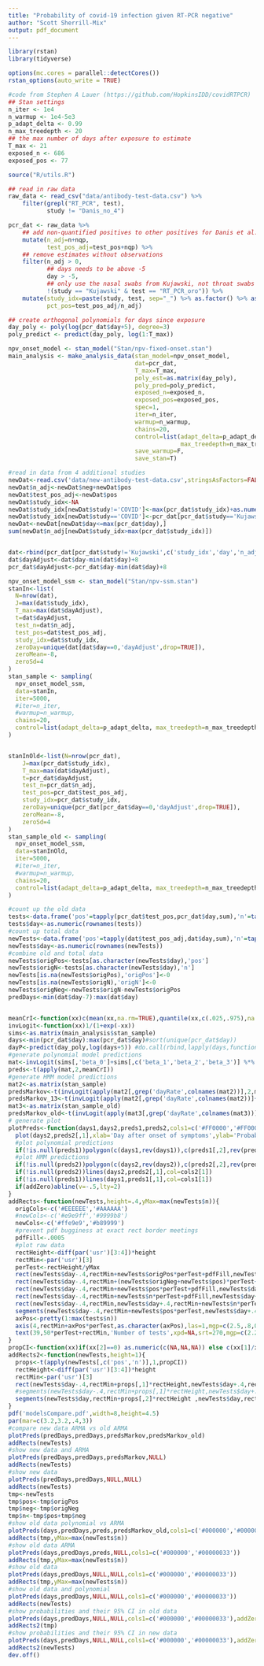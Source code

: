 ```yaml
---
title: "Probability of covid-19 infection given RT-PCR negative"
author: "Scott Sherrill-Mix"
output: pdf_document
---
```


```r
library(rstan)
library(tidyverse)

options(mc.cores = parallel::detectCores())
rstan_options(auto_write = TRUE)
```

```r
#code from Stephen A Lauer (https://github.com/HopkinsIDD/covidRTPCR)
## Stan settings
n_iter <- 1e4
n_warmup <- 1e4-5e3
p_adapt_delta <- 0.99
n_max_treedepth <- 20
## the max number of days after exposure to estimate
T_max <- 21
exposed_n <- 686
exposed_pos <- 77

source("R/utils.R")

## read in raw data
raw_data <- read_csv("data/antibody-test-data.csv") %>% 
    filter(grepl("RT_PCR", test),
           study != "Danis_no_4")

pcr_dat <- raw_data %>% 
    ## add non-quantified positives to other positives for Danis et al.
    mutate(n_adj=n+nqp,
           test_pos_adj=test_pos+nqp) %>% 
    ## remove estimates without observations
    filter(n_adj > 0,
           ## days needs to be above -5
           day > -5,
           ## only use the nasal swabs from Kujawski, not throat swabs
           !(study == "Kujawski" & test == "RT_PCR_oro")) %>% 
    mutate(study_idx=paste(study, test, sep="_") %>% as.factor() %>% as.numeric(),
           pct_pos=test_pos_adj/n_adj)

## create orthogonal polynomials for days since exposure
day_poly <- poly(log(pcr_dat$day+5), degree=3)
poly_predict <- predict(day_poly, log(1:T_max))

npv_onset_model <- stan_model("Stan/npv-fixed-onset.stan")
main_analysis <- make_analysis_data(stan_model=npv_onset_model,
                                    dat=pcr_dat,
                                    T_max=T_max,
                                    poly_est=as.matrix(day_poly),
                                    poly_pred=poly_predict,
                                    exposed_n=exposed_n,
                                    exposed_pos=exposed_pos,
                                    spec=1,
                                    iter=n_iter,
                                    warmup=n_warmup,
                                    chains=20,
                                    control=list(adapt_delta=p_adapt_delta,
                                                 max_treedepth=n_max_treedepth),
                                    save_warmup=F,
                                    save_stan=T)

```

```r
#read in data from 4 additional studies
newDat<-read.csv('data/new-antibody-test-data.csv',stringsAsFactors=FALSE)
newDat$n_adj<-newDat$neg+newDat$pos
newDat$test_pos_adj<-newDat$pos
newDat$study_idx<-NA
newDat$study_idx[newDat$study!='COVID']<-max(pcr_dat$study_idx)+as.numeric(as.factor(newDat$study[newDat$study!='COVID']))
newDat$study_idx[newDat$study=='COVID']<-pcr_dat[pcr_dat$study=='Kujawski','study_idx'][[1]][1]
newDat<-newDat[newDat$day<=max(pcr_dat$day),]
sum(newDat$n_adj[newDat$study_idx>max(pcr_dat$study_idx)])


dat<-rbind(pcr_dat[pcr_dat$study!='Kujawski',c('study_idx','day','n_adj','test_pos_adj')],newDat[,c('study_idx','day','n_adj','test_pos_adj')])
dat$dayAdjust<-dat$day-min(dat$day)+8
pcr_dat$dayAdjust<-pcr_dat$day-min(dat$day)+8

npv_onset_model_ssm <- stan_model("Stan/npv-ssm.stan")
stanIn<-list(
  N=nrow(dat),
  J=max(dat$study_idx),
  T_max=max(dat$dayAdjust),
  t=dat$dayAdjust,
  test_n=dat$n_adj,
  test_pos=dat$test_pos_adj,
  study_idx=dat$study_idx,
  zeroDay=unique(dat[dat$day==0,'dayAdjust',drop=TRUE]),
  zeroMean=-8,
  zeroSd=4
)
stan_sample <- sampling(
  npv_onset_model_ssm,
  data=stanIn,
  iter=5000,
  #iter=n_iter,
  #warmup=n_warmup,
  chains=20,
  control=list(adapt_delta=p_adapt_delta, max_treedepth=n_max_treedepth)
)


stanInOld<-list(N=nrow(pcr_dat),
    J=max(pcr_dat$study_idx),
    T_max=max(dat$dayAdjust),
    t=pcr_dat$dayAdjust,
    test_n=pcr_dat$n_adj,
    test_pos=pcr_dat$test_pos_adj,
    study_idx=pcr_dat$study_idx,
    zeroDay=unique(pcr_dat[pcr_dat$day==0,'dayAdjust',drop=TRUE]),
    zeroMean=-8,
    zeroSd=4
)
stan_sample_old <- sampling(
  npv_onset_model_ssm,
  data=stanInOld,
  iter=5000,
  #iter=n_iter,
  #warmup=n_warmup,
  chains=20,
  control=list(adapt_delta=p_adapt_delta, max_treedepth=n_max_treedepth)
)

#count up the old data
tests<-data.frame('pos'=tapply(pcr_dat$test_pos,pcr_dat$day,sum),'n'=tapply(pcr_dat$n,pcr_dat$day,sum))
tests$day<-as.numeric(rownames(tests))
#count up total data
newTests<-data.frame('pos'=tapply(dat$test_pos_adj,dat$day,sum),'n'=tapply(dat$n_adj,dat$day,sum))
newTests$day<-as.numeric(rownames(newTests))
#combine old and total data
newTests$origPos<-tests[as.character(newTests$day),'pos']
newTests$origN<-tests[as.character(newTests$day),'n']
newTests[is.na(newTests$origPos),'origPos']<-0
newTests[is.na(newTests$origN),'origN']<-0
newTests$origNeg<-newTests$origN-newTests$origPos
predDays<-min(dat$day-7):max(dat$day)


meanCrI<-function(xx)c(mean(xx,na.rm=TRUE),quantile(xx,c(.025,.975),na.rm=TRUE))
invLogit<-function(xx)1/(1+exp(-xx))
sims<-as.matrix(main_analysis$stan_sample)
days<-min(pcr_dat$day):max(pcr_dat$day)#sort(unique(pcr_dat$day))
dayP<-predict(day_poly,log(days+5)) #do.call(rbind,lapply(days,function(xx)day_poly[which(pcr_dat$day==xx)[1],]))
#generate polynomial model predictions
mat<-invLogit(sims[,'beta_0']+sims[,c('beta_1','beta_2','beta_3')] %*% t(dayP[,1:3]))
preds<-t(apply(mat,2,meanCrI))
#generate HMM model predictions
mat2<-as.matrix(stan_sample)
predsMarkov<-t(invLogit(apply(mat2[,grep('dayRate',colnames(mat2))],2,meanCrI)))
predsMarkov_13<-t(invLogit(apply(mat2[,grep('dayRate',colnames(mat2))]+mat2[,'beta_j[13]'],2,meanCrI)))
mat3<-as.matrix(stan_sample_old)
predsMarkov_old<-t(invLogit(apply(mat3[,grep('dayRate',colnames(mat3))],2,meanCrI)))
# generate plot
plotPreds<-function(days1,days2,preds1,preds2,cols1=c('#FF0000','#FF000033'),cols2=c('#0000FF','#0000FF33'),addZero=TRUE){
  plot(days2,preds2[,1],xlab='Day after onset of symptoms',ylab='Probability of detection',ylim=c(0,1),type='n',yaxs='i',las=1,mgp=c(2.25,.8,0),xlim=c(-12,30))
  #plot polynomial predictions
  if(!is.null(preds1))polygon(c(days1,rev(days1)),c(preds1[,2],rev(preds1[,3])),col=cols1[2],border=NA)
  #plot HMM predictions
  if(!is.null(preds2))polygon(c(days2,rev(days2)),c(preds2[,2],rev(preds2[,3])),col=cols2[2],border=NA)
  if(!is.null(preds2))lines(days2,preds2[,1],col=cols2[1])
  if(!is.null(preds1))lines(days1,preds1[,1],col=cols1[1])
  if(addZero)abline(v=-.5,lty=2)
}
addRects<-function(newTests,height=.4,yMax=max(newTests$n)){
  origCols<-c('#EEEEEE','#AAAAAA')
  #newCols<-c('#e9e9ff','#9999b8')
  newCols<-c('#ffe9e9','#b89999')
  #prevent pdf bugginess at exact rect border meetings
  pdfFill<-.0005
  #plot raw data
  rectHeight<-diff(par('usr')[3:4])*height
  rectMin<-par('usr')[3]
  perTest<-rectHeight/yMax
  rect(newTests$day-.4,rectMin+newTests$origPos*perTest+pdfFill,newTests$day+.4,rectMin,col=origCols[2],border=NA)
  rect(newTests$day-.4,rectMin+(newTests$origNeg+newTests$pos)*perTest+pdfFill,newTests$day+.4,rectMin+newTests$pos*perTest,col=origCols[1],border=NA)
  rect(newTests$day-.4,rectMin+newTests$pos*perTest+pdfFill,newTests$day+.4,rectMin+newTests$origPos*perTest,col=newCols[2],border=NA)
  rect(newTests$day-.4,rectMin+newTests$n*perTest+pdfFill,newTests$day+.4,rectMin+(newTests$origNeg+newTests$pos)*perTest,col=newCols[1],border=NA)
  rect(newTests$day-.4,rectMin,newTests$day+.4,rectMin+newTests$n*perTest,col=NA,border='#00000088')
  segments(newTests$day-.4,rectMin+newTests$pos*perTest,newTests$day+.4,rectMin+newTests$pos*perTest,col='#00000088',lwd=.5)
  axPos<-pretty(1:max(tests$n))
  axis(4,rectMin+axPos*perTest,as.character(axPos),las=1,mgp=c(2.5,.8,0))
  text(39,50*perTest+rectMin,'Number of tests',xpd=NA,srt=270,mgp=c(2.25,.8,0))
}
propCI<-function(xx)if(xx[2]==0) as.numeric(c(NA,NA,NA)) else c(xx[1]/xx[2],suppressWarnings(prop.test(xx[1],xx[2])$conf.int))
addRects2<-function(newTests,height=1){
  props<-t(apply(newTests[,c('pos','n')],1,propCI))
  rectHeight<-diff(par('usr')[3:4])*height
  rectMin<-par('usr')[3]
  rect(newTests$day-.4,rectMin+props[,1]*rectHeight,newTests$day+.4,rectMin,col='#00000022')
  #segments(newTests$day-.4,rectMin+props[,1]*rectHeight,newTests$day+.4,rectMin+props[,1]*rectHeight,lwd=2)
  segments(newTests$day,rectMin+props[,2]*rectHeight ,newTests$day,rectMin+props[,3]*rectHeight,col='#00000088',lwd=1)
}
pdf('modelsCompare.pdf',width=8,height=4.5)
par(mar=c(3.2,3.2,.4,3))
#compare new data ARMA vs old ARMA
plotPreds(predDays,predDays,predsMarkov,predsMarkov_old)
addRects(newTests)
#show new data and ARMA 
plotPreds(predDays,predDays,predsMarkov,NULL)
addRects(newTests)
#show new data
plotPreds(predDays,predDays,NULL,NULL)
addRects(newTests)
tmp<-newTests
tmp$pos<-tmp$origPos
tmp$neg<-tmp$origNeg
tmp$n<-tmp$pos+tmp$neg
#show old data polynomial vs ARMA
plotPreds(days,predDays,preds,predsMarkov_old,cols1=c('#000000','#00000033'))
addRects(tmp,yMax=max(newTests$n))
#show old data ARMA
plotPreds(days,predDays,preds,NULL,cols1=c('#000000','#00000033'))
addRects(tmp,yMax=max(newTests$n))
#show old data 
plotPreds(days,predDays,NULL,NULL,cols1=c('#000000','#00000033'))
addRects(tmp,yMax=max(newTests$n))
#show old data and polynomial
plotPreds(days,predDays,NULL,NULL,cols1=c('#000000','#00000033'))
addRects(newTests)
#show probabilities and their 95% CI in old data
plotPreds(days,predDays,NULL,NULL,cols1=c('#000000','#00000033'),addZero=FALSE)
addRects2(tmp)
#show probabilities and their 95% CI in new data
plotPreds(days,predDays,NULL,NULL,cols1=c('#000000','#00000033'),addZero=FALSE)
addRects2(newTests)
dev.off()

```





